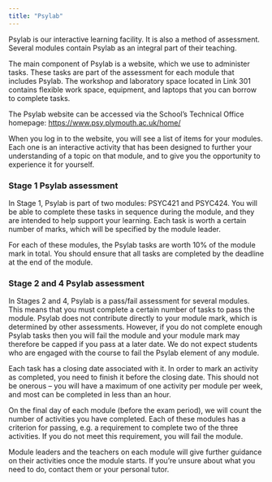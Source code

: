 ```yaml
---
title: "Psylab"
---
```


Psylab is our interactive learning facility. It is also a method of assessment. Several modules contain Psylab as an integral part of their teaching.

The main component of Psylab is a website, which we use to administer tasks. These tasks are part of the assessment for each module that includes Psylab. The workshop and laboratory space located in Link 301 contains flexible work space, equipment, and laptops that you can borrow to complete tasks.

The Psylab website can be accessed via the School's Technical Office homepage: <https://www.psy.plymouth.ac.uk/home/>

When you log in to the website, you will see a list of items for your modules. Each one is an interactive activity that has been designed to further your understanding of a topic on that module, and to give you the opportunity to experience it for yourself.

### Stage 1 Psylab assessment

In Stage 1, Psylab is part of two modules: PSYC421 and PSYC424. You will be able to complete these tasks in sequence during the module, and they are intended to help support your learning. Each task is worth a certain number of marks, which will be specified by the module leader.

For each of these modules, the Psylab tasks are worth 10% of the module mark in total. You should ensure that all tasks are completed by the deadline at the end of the module.

### Stage 2 and 4 Psylab assessment

In Stages 2 and 4, Psylab is a pass/fail assessment for several modules. This means that you must complete a certain number of tasks to pass the module. Psylab does not contribute directly to your module mark, which is determined by other assessments. However, if you do not complete enough Psylab tasks then you will fail the module and your module mark may therefore be capped if you pass at a later date. We do not expect students who are engaged with the course to fail the Psylab element of any module.

Each task has a closing date associated with it. In order to mark an activity as completed, you need to finish it before the closing date. This should not be onerous -- you will have a maximum of one activity per module per week, and most can be completed in less than an hour.

On the final day of each module (before the exam period), we will count the number of activities you have completed. Each of these modules has a criterion for passing, e.g. a requirement to complete two of the three activities. If you do not meet this requirement, you will fail the module.

Module leaders and the teachers on each module will give further guidance on their activities once the module starts. If you're unsure about what you need to do, contact them or your personal tutor.

